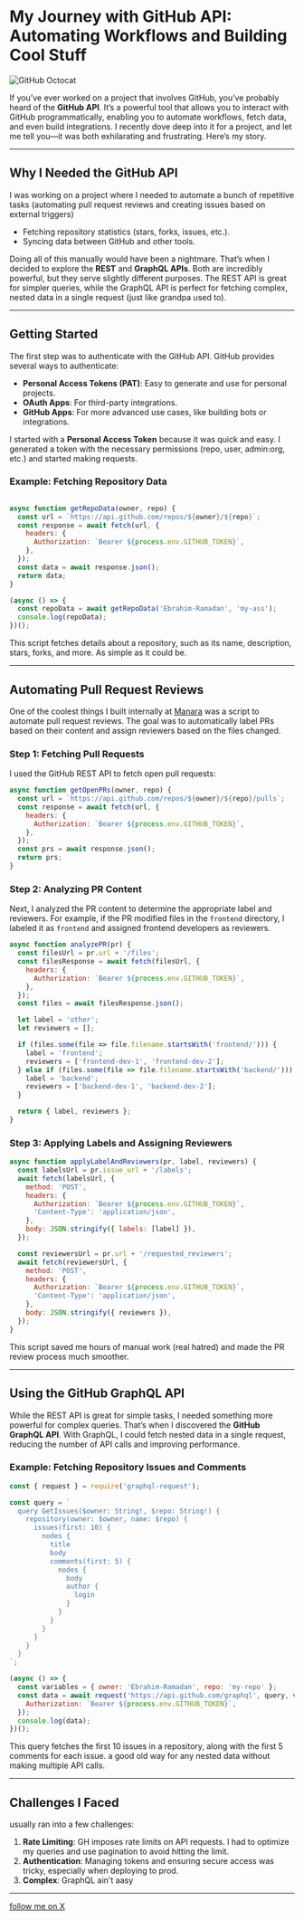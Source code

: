 # My Journey with GitHub API: Automating Workflows and Building Cool Stuff
![GitHub Octocat](https://github.com/Ebrahim-Ramadan/ebrahim-ramadan/blob/main/public/github-octocat-logo.png)

If you’ve ever worked on a project that involves GitHub, you’ve probably heard of the **GitHub API**. It’s a powerful tool that allows you to interact with GitHub programmatically, enabling you to automate workflows, fetch data, and even build integrations. I recently dove deep into it for a project, and let me tell you—it was both exhilarating and frustrating. Here’s my story.

---

## Why I Needed the GitHub API

I was working on a project where I needed to automate a bunch of repetitive tasks (automating pull request reviews and creating issues based on external triggers)

- Fetching repository statistics (stars, forks, issues, etc.).
- Syncing data between GitHub and other tools.

Doing all of this manually would have been a nightmare. That’s when I decided to explore the **REST** and **GraphQL APIs**. Both are incredibly powerful, but they serve slightly different purposes. The REST API is great for simpler queries, while the GraphQL API is perfect for fetching complex, nested data in a single request (just like grandpa used to).

---

## Getting Started

The first step was to authenticate with the GitHub API. GitHub provides several ways to authenticate:
- **Personal Access Tokens (PAT)**: Easy to generate and use for personal projects.
- **OAuth Apps**: For third-party integrations.
- **GitHub Apps**: For more advanced use cases, like building bots or integrations.

I started with a **Personal Access Token** because it was quick and easy. I generated a token with the necessary permissions (repo, user, admin:org, etc.) and started making requests.

### Example: Fetching Repository Data

```javascript

async function getRepoData(owner, repo) {
  const url = `https://api.github.com/repos/${owner}/${repo}`;
  const response = await fetch(url, {
    headers: {
      Authorization: `Bearer ${process.env.GITHUB_TOKEN}`,
    },
  });
  const data = await response.json();
  return data;
}

(async () => {
  const repoData = await getRepoData('Ebrahim-Ramadan', 'my-ass');
  console.log(repoData);
})();
```

This script fetches details about a repository, such as its name, description, stars, forks, and more. As simple as it could be.

---

## Automating Pull Request Reviews

One of the coolest things I built internally at [Manara](https://manara.tech/) was a script to automate pull request reviews. The goal was to automatically label PRs based on their content and assign reviewers based on the files changed.

### Step 1: Fetching Pull Requests

I used the GitHub REST API to fetch open pull requests:

```javascript
async function getOpenPRs(owner, repo) {
  const url = `https://api.github.com/repos/${owner}/${repo}/pulls`;
  const response = await fetch(url, {
    headers: {
      Authorization: `Bearer ${process.env.GITHUB_TOKEN}`,
    },
  });
  const prs = await response.json();
  return prs;
}
```

### Step 2: Analyzing PR Content

Next, I analyzed the PR content to determine the appropriate label and reviewers. For example, if the PR modified files in the `frontend` directory, I labeled it as `frontend` and assigned frontend developers as reviewers.

```javascript
async function analyzePR(pr) {
  const filesUrl = pr.url + '/files';
  const filesResponse = await fetch(filesUrl, {
    headers: {
      Authorization: `Bearer ${process.env.GITHUB_TOKEN}`,
    },
  });
  const files = await filesResponse.json();

  let label = 'other';
  let reviewers = [];

  if (files.some(file => file.filename.startsWith('frontend/'))) {
    label = 'frontend';
    reviewers = ['frontend-dev-1', 'frontend-dev-2'];
  } else if (files.some(file => file.filename.startsWith('backend/'))) {
    label = 'backend';
    reviewers = ['backend-dev-1', 'backend-dev-2'];
  }

  return { label, reviewers };
}
```

### Step 3: Applying Labels and Assigning Reviewers

```javascript
async function applyLabelAndReviewers(pr, label, reviewers) {
  const labelsUrl = pr.issue_url + '/labels';
  await fetch(labelsUrl, {
    method: 'POST',
    headers: {
      Authorization: `Bearer ${process.env.GITHUB_TOKEN}`,
      'Content-Type': 'application/json',
    },
    body: JSON.stringify({ labels: [label] }),
  });

  const reviewersUrl = pr.url + '/requested_reviewers';
  await fetch(reviewersUrl, {
    method: 'POST',
    headers: {
      Authorization: `Bearer ${process.env.GITHUB_TOKEN}`,
      'Content-Type': 'application/json',
    },
    body: JSON.stringify({ reviewers }),
  });
}
```

This script saved me hours of manual work (real hatred) and made the PR review process much smoother.

---

## Using the GitHub GraphQL API

While the REST API is great for simple tasks, I needed something more powerful for complex queries. That’s when I discovered the **GitHub GraphQL API**. With GraphQL, I could fetch nested data in a single request, reducing the number of API calls and improving performance.

### Example: Fetching Repository Issues and Comments

```javascript
const { request } = require('graphql-request');

const query = `
  query GetIssues($owner: String!, $repo: String!) {
    repository(owner: $owner, name: $repo) {
      issues(first: 10) {
        nodes {
          title
          body
          comments(first: 5) {
            nodes {
              body
              author {
                login
              }
            }
          }
        }
      }
    }
  }
`;

(async () => {
  const variables = { owner: 'Ebrahim-Ramadan', repo: 'my-repo' };
  const data = await request('https://api.github.com/graphql', query, variables, {
    Authorization: `Bearer ${process.env.GITHUB_TOKEN}`,
  });
  console.log(data);
})();
```

This query fetches the first 10 issues in a repository, along with the first 5 comments for each issue. a good old way for any nested data without making multiple API calls.

---

## Challenges I Faced

usually      ran into a few challenges:
1. **Rate Limiting**: GH imposes rate limits on API requests. I had to optimize my queries and use pagination to avoid hitting the limit.
2. **Authentication**: Managing tokens and ensuring secure access was tricky, especially when deploying to prod.
3. **Complex**: GraphQL ain't aasy



---


[follow me on X](https://x.com/scoopsahoykid)